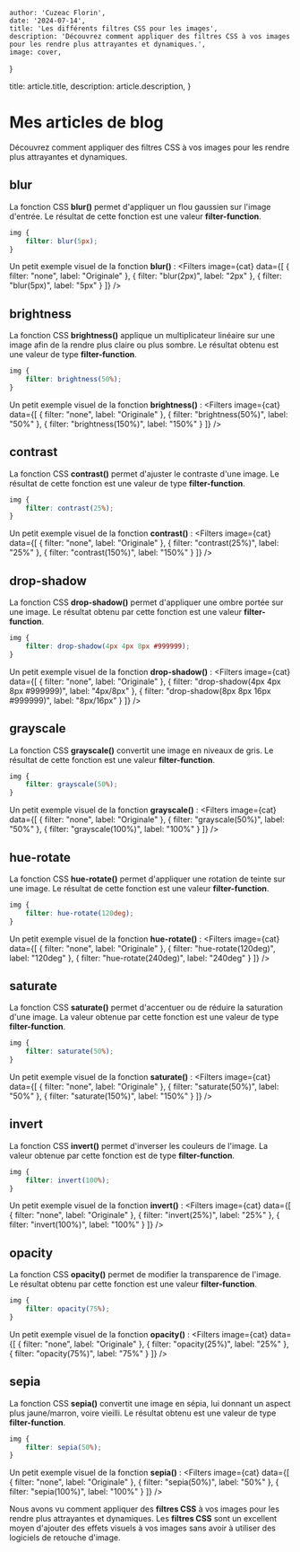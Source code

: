 
    author: 'Cuzeac Florin',
    date: '2024-07-14',
    title: 'Les différents filtres CSS pour les images',
    description: 'Découvrez comment appliquer des filtres CSS à vos images pour les rendre plus attrayantes et dynamiques.',
    image: cover,
}

  title: article.title,
  description: article.description,
}

# Mes articles de blog

<AnimatedNameArticle title="Les différents filtres CSS pour les images" />

Découvrez comment appliquer des filtres CSS à vos images
pour les rendre plus attrayantes et dynamiques.

## blur

La fonction CSS **blur()** permet d'appliquer un flou gaussien sur l'image d'entrée.
Le résultat de cette fonction est une valeur **filter-function**.

```css
img {
    filter: blur(5px);
}
```

Un petit exemple visuel de la fonction **blur()** :
<Filters image={cat} data={[
    { filter: "none", label: "Originale" },
    { filter: "blur(2px)", label: "2px" },
    { filter: "blur(5px)", label: "5px" }
]} />

## brightness

La fonction CSS **brightness()** applique un multiplicateur linéaire sur une image
afin de la rendre plus claire ou plus sombre.
Le résultat obtenu est une valeur de type **filter-function**.

```css
img {
    filter: brightness(50%);
}
```

Un petit exemple visuel de la fonction **brightness()** :
<Filters image={cat} data={[
    { filter: "none", label: "Originale" },
    { filter: "brightness(50%)", label: "50%" },
    { filter: "brightness(150%)", label: "150%" }
]} />

## contrast

La fonction CSS **contrast()** permet d'ajuster le contraste d'une image.
Le résultat de cette fonction est une valeur de type **filter-function**.

```css
img {
    filter: contrast(25%);
}
```

Un petit exemple visuel de la fonction **contrast()** :
<Filters image={cat} data={[
    { filter: "none", label: "Originale" },
    { filter: "contrast(25%)", label: "25%" },
    { filter: "contrast(150%)", label: "150%" }
]} />

## drop-shadow

La fonction CSS **drop-shadow()** permet d'appliquer une ombre portée sur une image.
Le résultat obtenu par cette fonction est une valeur **filter-function**.

```css
img {
    filter: drop-shadow(4px 4px 8px #999999);
}
```

Un petit exemple visuel de la fonction **drop-shadow()** :
<Filters image={cat} data={[
    { filter: "none", label: "Originale" },
    { filter: "drop-shadow(4px 4px 8px #999999)", label: "4px/8px" },
    { filter: "drop-shadow(8px 8px 16px #999999)", label: "8px/16px" }
]} />

## grayscale

La fonction CSS **grayscale()** convertit une image en niveaux de gris.
Le résultat de cette fonction est une valeur **filter-function**.

```css
img {
    filter: grayscale(50%);
}
```

Un petit exemple visuel de la fonction **grayscale()** :
<Filters image={cat} data={[
    { filter: "none", label: "Originale" },
    { filter: "grayscale(50%)", label: "50%" },
    { filter: "grayscale(100%)", label: "100%" }
]} />

## hue-rotate

La fonction CSS **hue-rotate()** permet d'appliquer une rotation de teinte sur une image.
Le résultat de cette fonction est une valeur **filter-function**.

```css
img {
    filter: hue-rotate(120deg);
}
```

Un petit exemple visuel de la fonction **hue-rotate()** :
<Filters image={cat} data={[
    { filter: "none", label: "Originale" },
    { filter: "hue-rotate(120deg)", label: "120deg" },
    { filter: "hue-rotate(240deg)", label: "240deg" }
]} />

## saturate

La fonction CSS **saturate()** permet d'accentuer ou de réduire la saturation d'une image.
La valeur obtenue par cette fonction est une valeur de type **filter-function**.

```css
img {
    filter: saturate(50%);
}
```

Un petit exemple visuel de la fonction **saturate()** :
<Filters image={cat} data={[
    { filter: "none", label: "Originale" },
    { filter: "saturate(50%)", label: "50%" },
    { filter: "saturate(150%)", label: "150%" }
]} />

## invert

La fonction CSS **invert()** permet d'inverser les couleurs de l'image.
La valeur obtenue par cette fonction est de type **filter-function**.

```css
img {
    filter: invert(100%);
}
```

Un petit exemple visuel de la fonction **invert()** :
<Filters image={cat} data={[
    { filter: "none", label: "Originale" },
    { filter: "invert(25%)", label: "25%" },
    { filter: "invert(100%)", label: "100%" }
]} />

## opacity

La fonction CSS **opacity()** permet de modifier la transparence de l'image.
Le résultat obtenu par cette fonction est une valeur **filter-function**.

```css
img {
    filter: opacity(75%);
}
```

Un petit exemple visuel de la fonction **opacity()** :
<Filters image={cat} data={[
    { filter: "none", label: "Originale" },
    { filter: "opacity(25%)", label: "25%" },
    { filter: "opacity(75%)", label: "75%" }
]} />

## sepia

La fonction CSS **sepia()** convertit une image en sépia,
lui donnant un aspect plus jaune/marron, voire vieilli.
Le résultat obtenu est une valeur de type **filter-function**.

```css
img {
    filter: sepia(50%);
}
```

Un petit exemple visuel de la fonction **sepia()** :
<Filters image={cat} data={[
    { filter: "none", label: "Originale" },
    { filter: "sepia(50%)", label: "50%" },
    { filter: "sepia(100%)", label: "100%" }
]} />

<div className="pt-8"/>

Nous avons vu comment appliquer des **filtres CSS** à vos images pour
les rendre plus attrayantes et dynamiques.
Les **filtres CSS** sont un excellent moyen d'ajouter des effets visuels
à vos images sans avoir à utiliser des logiciels de retouche d'image.
